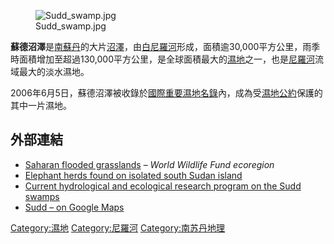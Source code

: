 [[Image:Sudd_swamp.jpg|thumb]]

'''蘇德沼澤'''是[[南蘇丹|南蘇丹]]的大片[[沼澤|沼澤]]，由[[白尼羅河|白尼羅河]]形成，面積逾30,000平方公里，雨季時面積增加至超過130,000平方公里，是全球面積最大的[[濕地|濕地]]之一，也是[[尼羅河|尼羅河]]流域最大的淡水濕地。

2006年6月5日，蘇德沼澤被收錄於[[國際重要濕地名錄|國際重要濕地名錄]]內，成為受[[濕地公約|濕地公約]]保護的其中一片濕地。

==外部連結==
* [https://web.archive.org/web/20110831134759/http://www.worldwildlife.org/wildworld/profiles/terrestrial/at/at0905_full.html Saharan flooded grasslands] – ''World Wildlife Fund ecoregion''
* [http://www.reuters.com/article/scienceNews/idUSL2827708220070528 Elephant herds found on isolated south Sudan island] {{Wayback|url=http://www.reuters.com/article/scienceNews/idUSL2827708220070528 |date=20201109042311 }}
* [https://web.archive.org/web/20110419212058/http://www.hydroc.de/index-Dateien/p3ewhite.htm Current hydrological and ecological research program on the Sudd swamps]
* [http://maps.google.com/?ll=9.400291,30.500793&spn=1.287076,1.873169&t=k Sudd – on Google Maps] {{Wayback|url=http://maps.google.com/?ll=9.400291,30.500793&spn=1.287076,1.873169&t=k |date=20131107045356 }}

{{Coord|8|00|N|31|00|E|display=title}}

{{DEFAULTSORT:Sudd}}
[[Category:濕地|Category:濕地]]
[[Category:尼羅河|Category:尼羅河]]
[[Category:南苏丹地理|Category:南苏丹地理]]

{{SouthSudan-stub}}
